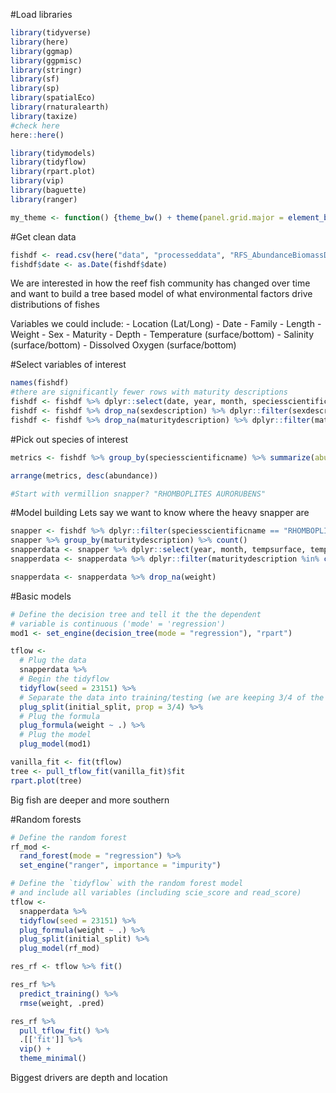 #Load libraries
```r
library(tidyverse)
library(here)
library(ggmap)
library(ggpmisc)
library(stringr)
library(sf)
library(sp)
library(spatialEco)
library(rnaturalearth)
library(taxize)
#check here
here::here()

library(tidymodels)
library(tidyflow)
library(rpart.plot)
library(vip)
library(baguette)
library(ranger)

my_theme <- function() {theme_bw() + theme(panel.grid.major = element_blank(), panel.grid.minor = element_blank(), plot.title = element_text(size=12, face= "bold", colour= "black"), axis.title.x = element_text(size=12, face="bold", colour = "black"), axis.title.y = element_text(size=12, face="bold", colour = "black"))}
```

#Get clean data
```r
fishdf <- read.csv(here("data", "processeddata", "RFS_AbundanceBiomassDepthLength.csv"))
fishdf$date <- as.Date(fishdf$date)
```

We are interested in how the reef fish community has changed over time and want to build a tree based model of what environmental factors drive distributions of fishes

Variables we could include: 
 - Location (Lat/Long)
 - Date
 - Family
 - Length
 - Weight
 - Sex
 - Maturity
 - Depth
 - Temperature (surface/bottom)
 - Salinity (surface/bottom)
 - Dissolved Oxygen (surface/bottom)
 
#Select variables of interest
```r
names(fishdf)
#there are significantly fewer rows with maturity descriptions 
fishdf <- fishdf %>% dplyr::select(date, year, month, speciesscientificname, speciescommonname.y, speciestotalweight, tempsurface, tempbottom, salinitysurface, salinitybottom, sdo, bdo, latitudestart, longitudestart, depthstart, family, len1, weight, sexdescription, maturitydescription)
fishdf <- fishdf %>% drop_na(sexdescription) %>% dplyr::filter(sexdescription != "") %>% dplyr::filter(sexdescription != "NOT TAKEN/UNKNOWN")
fishdf <- fishdf %>% drop_na(maturitydescription) %>% dplyr::filter(maturitydescription != "") %>% dplyr::filter(maturitydescription != "UNKNOWN")
```

#Pick out species of interest
```r
metrics <- fishdf %>% group_by(speciesscientificname) %>% summarize(abundance = n(), biomass = sum(speciestotalweight, na.rm = TRUE), meansurftemp = mean(tempsurface, na.rm = TRUE), meansurfsal = mean(salinitysurface, na.rm = TRUE), meansurfdo = mean(sdo, na.rm = TRUE))

arrange(metrics, desc(abundance))

#Start with vermillion snapper? "RHOMBOPLITES AURORUBENS"
```

#Model building
Lets say we want to know where the heavy snapper are
```r
snapper <- fishdf %>% dplyr::filter(speciesscientificname == "RHOMBOPLITES AURORUBENS")
snapper %>% group_by(maturitydescription) %>% count()
snapperdata <- snapper %>% dplyr::select(year, month, tempsurface, tempbottom, salinitybottom, salinitysurface, sdo, bdo, latitudestart, longitudestart, depthstart, weight, sexdescription, maturitydescription)
snapperdata <- snapperdata %>% dplyr::filter(maturitydescription %in% c("RIPE", "DEVELOPING; VITELLOGENESIS", "RECENT SPAWN; OLD POFs"))

snapperdata <- snapperdata %>% drop_na(weight)
```
#Basic models
```r
# Define the decision tree and tell it the the dependent
# variable is continuous ('mode' = 'regression')
mod1 <- set_engine(decision_tree(mode = "regression"), "rpart")

tflow <-
  # Plug the data
  snapperdata %>%
  # Begin the tidyflow
  tidyflow(seed = 23151) %>%
  # Separate the data into training/testing (we are keeping 3/4 of the data for training)
  plug_split(initial_split, prop = 3/4) %>%
  # Plug the formula
  plug_formula(weight ~ .) %>%
  # Plug the model
  plug_model(mod1)

vanilla_fit <- fit(tflow)
tree <- pull_tflow_fit(vanilla_fit)$fit
rpart.plot(tree)
```
Big fish are deeper and more southern


#Random forests
```r
# Define the random forest
rf_mod <-
  rand_forest(mode = "regression") %>%
  set_engine("ranger", importance = "impurity")

# Define the `tidyflow` with the random forest model
# and include all variables (including scie_score and read_score)
tflow <-
  snapperdata %>%
  tidyflow(seed = 23151) %>%
  plug_formula(weight ~ .) %>%
  plug_split(initial_split) %>%
  plug_model(rf_mod)

res_rf <- tflow %>% fit()

res_rf %>%
  predict_training() %>%
  rmse(weight, .pred)

res_rf %>%
  pull_tflow_fit() %>%
  .[['fit']] %>%
  vip() +
  theme_minimal()
```
Biggest drivers are depth and location
